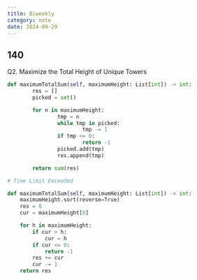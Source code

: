 ---
title: Biweekly
category: note
date: 2024-09-29
---

## 140

Q2. Maximize the Total Height of Unique Towers

```py
def maximumTotalSum(self, maximumHeight: List[int]) -> int:
		res = []
		picked = set()

		for n in maximumHeight:
				tmp = n
				while tmp in picked:
						tmp -= 1
				if tmp <= 0:
						return -1
				picked.add(tmp)
				res.append(tmp)

		return sum(res)

# Time Limit Exceeded
```

```py
def maximumTotalSum(self, maximumHeight: List[int]) -> int:
    maximumHeight.sort(reverse=True)
    res = 0
    cur = maximumHeight[0]

    for h in maximumHeight:
        if cur > h:
            cur = h
        if cur <= 0:
            return -1
        res += cur
        cur -= 1
    return res
```
